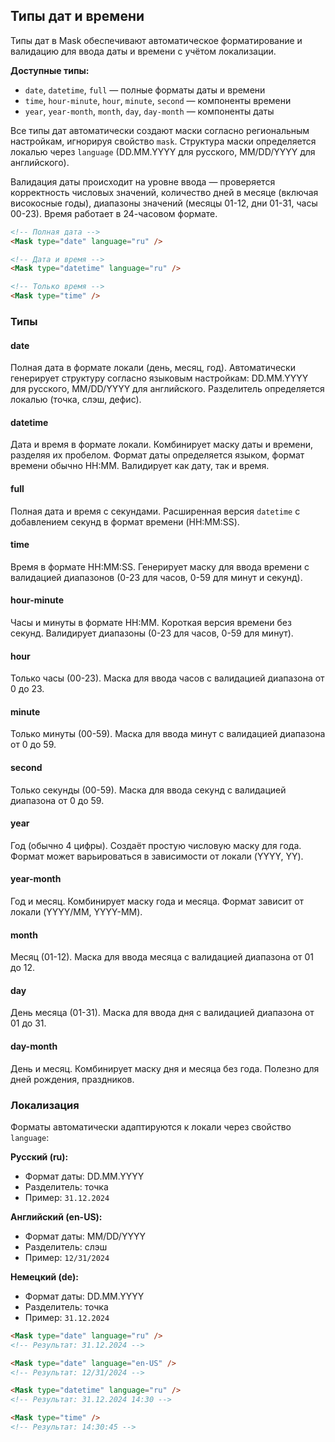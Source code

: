 ## Типы дат и времени

Типы дат в Mask обеспечивают автоматическое форматирование и валидацию для ввода даты и времени с учётом локализации.

**Доступные типы:**

- `date`, `datetime`, `full` — полные форматы даты и времени
- `time`, `hour-minute`, `hour`, `minute`, `second` — компоненты времени
- `year`, `year-month`, `month`, `day`, `day-month` — компоненты даты

Все типы дат автоматически создают маски согласно региональным настройкам, игнорируя свойство `mask`. Структура маски определяется локалью через `language` (DD.MM.YYYY для русского, MM/DD/YYYY для английского).

Валидация даты происходит на уровне ввода — проверяется корректность числовых значений, количество дней в месяце (включая високосные годы), диапазоны значений (месяцы 01-12, дни 01-31, часы 00-23). Время работает в 24-часовом формате.

```html
<!-- Полная дата -->
<Mask type="date" language="ru" />

<!-- Дата и время -->
<Mask type="datetime" language="ru" />

<!-- Только время -->
<Mask type="time" />
```

### Типы

#### date

Полная дата в формате локали (день, месяц, год). Автоматически генерирует структуру согласно языковым настройкам: DD.MM.YYYY для русского, MM/DD/YYYY для английского. Разделитель определяется локалью (точка, слэш, дефис).

#### datetime

Дата и время в формате локали. Комбинирует маску даты и времени, разделяя их пробелом. Формат даты определяется языком, формат времени обычно HH:MM. Валидирует как дату, так и время.

#### full

Полная дата и время с секундами. Расширенная версия `datetime` с добавлением секунд в формат времени (HH:MM:SS).

#### time

Время в формате HH:MM:SS. Генерирует маску для ввода времени с валидацией диапазонов (0-23 для часов, 0-59 для минут и секунд).

#### hour-minute

Часы и минуты в формате HH:MM. Короткая версия времени без секунд. Валидирует диапазоны (0-23 для часов, 0-59 для минут).

#### hour

Только часы (00-23). Маска для ввода часов с валидацией диапазона от 0 до 23.

#### minute

Только минуты (00-59). Маска для ввода минут с валидацией диапазона от 0 до 59.

#### second

Только секунды (00-59). Маска для ввода секунд с валидацией диапазона от 0 до 59.

#### year

Год (обычно 4 цифры). Создаёт простую числовую маску для года. Формат может варьироваться в зависимости от локали (YYYY, YY).

#### year-month

Год и месяц. Комбинирует маску года и месяца. Формат зависит от локали (YYYY/MM, YYYY-MM).

#### month

Месяц (01-12). Маска для ввода месяца с валидацией диапазона от 01 до 12.

#### day

День месяца (01-31). Маска для ввода дня с валидацией диапазона от 01 до 31.

#### day-month

День и месяц. Комбинирует маску дня и месяца без года. Полезно для дней рождения, праздников.

### Локализация

Форматы автоматически адаптируются к локали через свойство `language`:

**Русский (ru):**
- Формат даты: DD.MM.YYYY
- Разделитель: точка
- Пример: `31.12.2024`

**Английский (en-US):**
- Формат даты: MM/DD/YYYY
- Разделитель: слэш
- Пример: `12/31/2024`

**Немецкий (de):**
- Формат даты: DD.MM.YYYY
- Разделитель: точка
- Пример: `31.12.2024`

```html
<Mask type="date" language="ru" />
<!-- Результат: 31.12.2024 -->

<Mask type="date" language="en-US" />
<!-- Результат: 12/31/2024 -->

<Mask type="datetime" language="ru" />
<!-- Результат: 31.12.2024 14:30 -->

<Mask type="time" />
<!-- Результат: 14:30:45 -->
```

